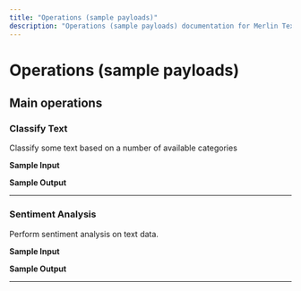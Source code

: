 ```yaml
---
title: "Operations (sample payloads)"
description: "Operations (sample payloads) documentation for Merlin Text Analysis (Beta) connector"
---
```


# Operations (sample payloads)

## Main operations

### Classify Text

Classify some text based on a number of available categories

**Sample Input**

**Sample Output**

****

### Sentiment Analysis

Perform sentiment analysis on text data.

**Sample Input**

**Sample Output**

****
